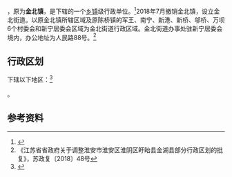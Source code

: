 {{中国乡级行政区|32/08/31/109/000}}

'''{{PAGENAMEBASE}}'''，原为'''金北镇'''，是{{PRC admin/fullname|32/08/31/109/000|3}}下辖的一个[[乡镇|乡镇]]级行政单位。<ref>{{PRC admin/ref sgc|{{PRC admin/parent|32/08/31/109/000}}}}</ref>2018年7月撤销金北镇，设立金北街道。以原金北镇所辖区域及原陈桥镇的军王、南宁、新港、新桥、邬桥、万坝6个村委会和新宁居委会区域为金北街道行政区域。金北街道办事处驻新宁居委会境内，办公地址为人民路88号。<ref>《江苏省省政府关于调整淮安市淮安区淮阴区盱眙县金湖县部分行政区划的批复》，苏政复〔2018〕48号</ref>

== 行政区划 ==

{{PAGENAMEBASE}}下辖以下地区：<ref>{{PRC admin/ref sgc|32/08/31/109/000}}</ref>

{{PRC admin/children|32/08/31/109/000}}。

== 参考资料 ==

{{reflist}}

{{行政区划小作品}}
{{PRC admin/navcat|32/08/31/109/000}}